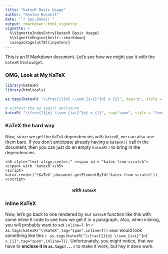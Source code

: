 ```yaml
---
title: "katexR Basic Usage"
author: "Kenton Russell"
date: "`r Sys.Date()`"
output: rmarkdown::html_vignette
vignette: >
  %\VignetteIndexEntry{katexR Basic Usage}
  %\VignetteEngine{knitr::rmarkdown}
  \usepackage[utf8]{inputenc}
---
```


This is an R Markdown document.  Let's see how we might use it with the `katexR` `htmlwidget`.

### OMG, Look at My KaTeX

```r
library(katexR)
library(htmltools)

as.tags(katexR( "\\frac{1}{n} \\sum_{i=i}^{n} x_{i}", tag="p", style = "font-size:300%;" ))

# without the as.tags() enclosure
katexR( "\\frac{1}{n} \\sum_{i=i}^{n} x_{i}", tag="span", style = "font-size:300%;" )
```

### KaTeX the hard way

Now, since we get the `KaTeX` dependencies with `katexR`, we can also use them bare.  If you don't anticipate already having a `katexR()` call in the document, then you can just do an empty `katexR()` to bring in the dependencies.

```
<h5 style="text-align:center;" ><span id = "katex-from-scratch"></span> with `katexR`</h5>
<script>
katex.render('\KaTeX',document.getElementById('katex-from-scratch'))
</script>
```

<h5 style="text-align:center;" ><span id = "katex-from-scratch"></span> with `katexR`</h5>
<script>
katex.render('\KaTeX',document.getElementById('katex-from-scratch'))
</script>

### Inline KaTeX

Now, let's go back to one rendered by our `katexR` function like this with some inline `R` code to see how we get it in a paragraph.  Also, when inlining, you will probably want to set `inline=T`.  In `r as.tags(katexR("\\KaTeX",tag="span",inline=T))` `mean` would look something like this `r as.tags(katexR("\\frac{1}{n} \\sum_{i=i}^{n} x_{i}",tag="span",inline=T))`.  Unfortunately, you might notice, that we have to **enclose it in `as.tags(...)`** to make it work, but hey it does work.

